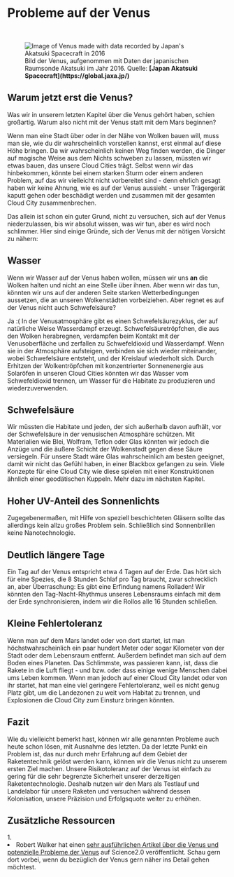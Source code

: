 
# Probleme auf der Venus

<ReadingTime />

<br/>
<figure>
<Image src={require(".//../../../resources/images/venus3.png")} alt="Image of Venus made with data recorded by Japan's Akatsuki Spacecraft in 2016" />
<figcaption style={{ color: "rgb(156, 156, 156)", fontSize: "14px", marginTop: "2px" }}>Bild der Venus, aufgenommen mit Daten der japanischen Raumsonde Akatsuki im Jahr 2016. Quelle: <strong>[Japan Akatsuki Spacecraft](https://global.jaxa.jp/)</strong></figcaption>
</figure>

## Warum jetzt erst die Venus?
Was wir in unserem letzten Kapitel über die Venus gehört haben, schien großartig. Warum also nicht mit der Venus statt mit dem Mars beginnen?

Wenn man eine Stadt über oder in der Nähe von Wolken bauen will, muss man sie, wie du dir wahrscheinlich vorstellen kannst, erst einmal auf diese Höhe bringen. Da wir wahrscheinlich keinen Weg finden werden, die Dinger auf magische Weise aus dem Nichts schweben zu lassen, müssten wir etwas bauen, das unsere Cloud Cities trägt. Selbst wenn wir das hinbekommen, könnte bei einem starken Sturm oder einem anderen Problem, auf das wir vielleicht nicht vorbereitet sind - denn ehrlich gesagt haben wir keine Ahnung, wie es auf der Venus aussieht - unser Trägergerät kaputt gehen oder beschädigt werden und zusammen mit der gesamten Cloud City zusammenbrechen. 

Das allein ist schon ein guter Grund, nicht zu versuchen, sich auf der Venus niederzulassen, bis wir absolut wissen, was wir tun, aber es wird noch schlimmer. Hier sind einige Gründe, sich der Venus mit der nötigen Vorsicht zu nähern:

## Wasser
Wenn wir Wasser auf der Venus haben wollen, müssen wir uns <strong>an</strong> die Wolken halten und nicht an eine Stelle über ihnen. Aber wenn wir das tun, könnten wir uns auf der anderen Seite starken Wetterbedingungen aussetzen, die an unseren Wolkenstädten vorbeiziehen. Aber regnet es auf der Venus nicht auch Schwefelsäure? 

Ja :( In der Venusatmosphäre gibt es einen Schwefelsäurezyklus, der auf natürliche Weise Wasserdampf erzeugt. Schwefelsäuretröpfchen, die aus den Wolken herabregnen, verdampfen beim Kontakt mit der Venusoberfläche und zerfallen zu Schwefeldioxid und Wasserdampf. Wenn sie in der Atmosphäre aufsteigen, verbinden sie sich wieder miteinander, wobei Schwefelsäure entsteht, und der Kreislauf wiederholt sich. Durch Erhitzen der Wolkentröpfchen mit konzentrierter Sonnenenergie aus Solaröfen in unseren Cloud Cities könnten wir das Wasser vom Schwefeldioxid trennen, um Wasser für die Habitate zu produzieren und wiederzuverwenden.

## Schwefelsäure 
Wir müssten die Habitate und jeden, der sich außerhalb davon aufhält, vor der Schwefelsäure in der venusischen Atmosphäre schützen. Mit Materialien wie Blei, Wolfram, Teflon oder Glas könnten wir jedoch die Anzüge und die äußere Schicht der Wolkenstadt gegen diese Säure versiegeln. Für unsere Stadt wäre Glas wahrscheinlich am besten geeignet, damit wir nicht das Gefühl haben, in einer Blackbox gefangen zu sein. Viele Konzepte für eine Cloud City wie diese spielen mit einer Konstruktionen ähnlich einer geodätischen Kuppeln. Mehr dazu im nächsten Kapitel.

## Hoher UV-Anteil des Sonnenlichts 
Zugegebenermaßen, mit Hilfe von speziell beschichteten Gläsern sollte das allerdings kein allzu großes Problem sein. Schließlich sind Sonnenbrillen keine Nanotechnologie.

## Deutlich längere Tage
Ein Tag auf der Venus entspricht etwa 4 Tagen auf der Erde. Das hört sich für eine Spezies, die 8 Stunden Schlaf pro Tag braucht, zwar schrecklich an, aber Überraschung: Es gibt eine Erfindung namens Rolladen! Wir könnten den Tag-Nacht-Rhythmus unseres Lebensraums einfach mit dem der Erde synchronisieren, indem wir die Rollos alle 16 Stunden schließen.

## Kleine Fehlertoleranz 
Wenn man auf dem Mars landet oder von dort startet, ist man höchstwahrscheinlich ein paar hundert Meter oder sogar Kilometer von der Stadt oder dem Lebensraum entfernt. Außerdem befindet man sich auf dem Boden eines Planeten. Das Schlimmste, was passieren kann, ist, dass die Rakete in die Luft fliegt - und bzw. oder dass einige wenige Menschen dabei ums Leben kommen. Wenn man jedoch auf einer Cloud City landet oder von ihr startet, hat man eine viel geringere Fehlertoleranz, weil es nicht genug Platz gibt, um die Landezonen zu weit vom Habitat zu trennen, und Explosionen die Cloud City zum Einsturz bringen könnten.

## Fazit
Wie du vielleicht bemerkt hast, können wir alle genannten Probleme auch heute schon lösen, mit Ausnahme des letzten. Da der letzte Punkt ein Problem ist, das nur durch mehr Erfahrung auf dem Gebiet der Raketentechnik gelöst werden kann, können wir die Venus nicht zu unserem ersten Ziel machen. Unsere Risikotoleranz auf der Venus ist einfach zu gering für die sehr begrenzte Sicherheit unserer derzeitigen Raketentechnologie. Deshalb nutzen wir den Mars als Testlauf und Landelabor für unsere Raketen und versuchen während dessen Kolonisation, unsere Präzision und Erfolgsquote weiter zu erhöhen.


<SaveArticleSection article="venus-problems"/>

## Zusätzliche Ressourcen
<AdditionalResources>
  <div>
    <span>1. </span><li>Robert Walker hat einen <a href="https://www.science20.com/robert_inventor/will_we_build_colonies_that_float_over_venus_like_buckminster_fullers_cloud_nine-127573" target="_blank">sehr ausführlichen Artikel über die Venus und potenzielle Probleme der Venus</a> auf Science2.0 veröffentlicht. Schau gern dort vorbei, wenn du bezüglich der Venus gern näher ins Detail gehen möchtest.</li>
  </div>
</AdditionalResources>


<Analytics />
